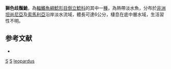{{Speciesbox 
| genus = Synodontis
| species = leopardus
| authority = [[Pfeffer|Pfeffer]], 1896
| status = DD
| status_system= IUCN3.1
| synonyms = *''Synodontis leoparda'', Pfeffer, 1896
}}
'''獅色歧鬚鮠'''，為[[輻鰭魚綱|輻鰭魚綱]][[鯰形目|鯰形目]][[倒立鯰科|倒立鯰科]]的其中一[[種|種]]，為熱帶淡水魚，分布於[[非洲|非洲]][[坦尚尼亞|坦尚尼亞]]及[[索馬利亞|索馬利亞]]沿岸淡水流域，體長可達6公分，棲息在底中層水域，生活習性不明。

==参考文献==
*{{FishBase_species|genus=Synodontis|species=leopardus|year=2015|month=5}}

{{Reflist}}
{{Taxonbar|from=Q3755871}}

[[Category:1896年描述的魚類|S]]
[[Category:IUCN红色名录数据缺乏物种|S]]
[[Category:歧鬚鮠屬|leopardus]]